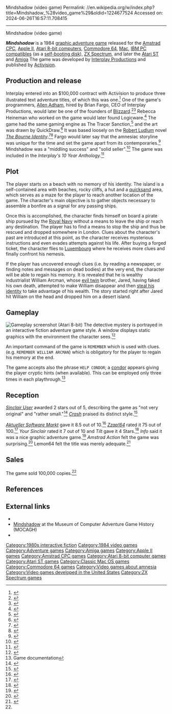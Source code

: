 Mindshadow (video game)
Permalink: //en.wikipedia.org/w/index.php?title=Mindshadow_%28video_game%29&oldid=1224677524
Accessed on: 2024-06-26T16:57:11.708415



------
Mindshadow (video game)
{{Infobox video game
| collapsible = 
| state       = 
| title = Mindshadow 
| image = Mindshadow game.jpg
| caption = 
| developer = [[Interplay Productions]]
| publisher = [[Activision]]
| series = 
| engine = 
| platforms = [[Amiga]], [[Amstrad CPC]], [[Apple II]], [[Atari 8-bit]], [[Atari ST]], [[Commodore 64]], [[Mac (computer)|Mac]], [[IBM PC]], [[ZX Spectrum]]
| released = 1984 
| genre = [[Graphic adventure game|Graphic adventure]]
| modes = 
}}

'''''Mindshadow ''''' is a 1984 [[graphic adventure game]] released for the [[Amstrad CPC]], [[Apple II]], [[Atari 8-bit computers]], [[Commodore 64]], [[Mac (computer)|Mac]], [[IBM PC compatible]]s (as a [[self-booting disk]]), [[ZX Spectrum]], and later the [[Atari ST]] and [[Amiga]] The game was developed by [[Interplay Productions]] and published by [[Activision]].

== Production and release ==
Interplay entered into an $100,000 contract with Activision to produce three illustrated text adventure titles, of which this was one.<ref name="sales">{{cite web|url=https://www.newspapers.com/clip/33609987/the-los-angeles-times/|title=He's 40 and Still in the Business of Video Games|newspaper=[[Los Angeles Times]]|date=November 9, 2003|accessdate=August 30, 2021|via=[[Newspapers.com]]}}</ref> One of the game's programmers, [[Allen Adham]], hired by  Brian Fargo, CEO of Interplay Productions, would later be one of the founders of [[Blizzard Entertainment|Blizzard]].<ref>{{Cite web|url=https://syltefar.com/game/?id=1440|title=syltefar.com: Mindshadow|website=syltefar.com|access-date=2019-09-01}}</ref><ref>{{Cite web|url=https://twitter.com/brianfargo/status/294473955992023041|title=Another bit of trivia: I hired the eventual founder of Blizzard, Ayman Adham to program for me on Mindshadow.|last=Fargo|first=Brian|date=2013-01-24|website=@brianfargo|access-date=2019-09-01}}</ref> Rebecca Heineman who worked on the game would later found Logicware.<ref>{{Cite web|url=http://www.atariwomen.org/stories/rebecca-heineman/|title=Rebecca Heineman|date=2019-03-08|website=atariwomen|access-date=2019-09-01}}</ref> The game had the same gaming engine as The Tracer Sanction,<ref>{{Cite web|url=http://retro.lonningdal.net/home.php?page=Reviews&title=The%20Tracer%20Sanction|title=Commodore Retro Heaven|website=retro.lonningdal.net|access-date=2019-09-01}}</ref> and the art was drawn by QuickDraw.<ref>{{Cite web|url=http://www.digitpress.com/library/interviews/interview_rebecca_heineman.html|title=DP Interviews...|website=www.digitpress.com|access-date=2019-09-01}}</ref> It was based loosely on the [[Robert Ludlum]] novel [[The_Bourne_Identity_(novel)|''The Bourne Identity'']].<ref>{{Cite web|url=https://www.lysator.liu.se/adventure/Interplay_Productions.html|title=Interplay Productions|website=www.lysator.liu.se|access-date=2019-09-01}}</ref><ref>{{Cite book|url=https://books.google.com/books?id=AQTSAQAAQBAJ&q=Interplay+mindshadow&pg=PT441|title=Stay Awhile and Listen: Book I: How Two Blizzards Unleashed Diablo and Forged a Video-Game Empire|last=Craddock|first=David L.|date=2013-10-31|publisher=Digital Monument Press|isbn=9780988409903}}</ref> Fargo would later say that the amnesiac storyline was unique for the time and set the game apart from its contemporaries.<ref>{{Cite web|url=https://www.gamasutra.com/blogs/DavidCraddock/20131030/203681/quotStay_Awhile_and_Listen__Book_Iquot_Bonus_Chapter_An_Interview_with_Brian_Fargo.php|title="Stay Awhile and Listen - Book I" Bonus Chapter: An Interview with Brian Fargo|website=www.gamasutra.com|date=30 October 2013 |access-date=2019-09-01}}</ref> Mindshadow was a "middling success" and "solid seller".<ref>{{Cite book|url=https://books.google.com/books?id=UV7OBQAAQBAJ&q=Interplay+mindshadow&pg=PA63|title=Honoring the Code: Conversations with Great Game Designers|last=Barton|first=Matt|date=2016-04-19|publisher=CRC Press|isbn=9781466567542}}</ref> The game was included in the ''Interplay's 10 Year Anthology.''<ref>{{Cite web|url=https://wasteland.gamepedia.com/Interplay%27s_10_Year_Anthology:_Classic_Collection|title=Interplay's 10 Year Anthology: Classic Collection|website=Wasteland Wiki|access-date=2019-09-01}}</ref>

==Plot==
The player starts on a beach with no memory of his identity. The island is a self-contained area with beaches, rocky cliffs, a hut and a [[quicksand]] area, which serves as a maze for the player to reach another location of the game. The character's main objective is to gather objects necessary to assemble a bonfire as a signal for any passing ships.

Once this is accomplished, the character finds himself on board a pirate ship pursued by the [[Royal Navy]] without a means to leave the ship or reach any destination. The player has to find a means to stop the ship and thus be rescued and dropped somewhere in London. Clues about the character's past are introduced at this point, as the character receives mysterious instructions and even evades attempts against his life. After buying a forged ticket, the character flies to [[Luxembourg]] where he receives more clues and finally confront his nemesis.

If the player has uncovered enough clues (i.e. by reading a newspaper, or finding notes and messages on dead bodies) at the very end, the character will be able to regain his memory. It is revealed that he is wealthy industrialist William Arcman, whose [[evil twin]] brother, Jared, having faked his own death, attempted to make William disappear and then [[identity theft|steal his identity]] to take advantage of his wealth. The story started right after Jared hit William on the head and dropped him on a desert island.

==Gameplay==
[[File:Mindshadow_(video_game)_Atari_8-bit_PAL_screenshot.png|thumb|left|Gameplay screenshot (Atari 8-bit)]]
The detective mystery is portrayed in an interactive fiction adventure game style. A window displays static graphics with the environment the character sees.<ref name="allgame">{{cite web|url=http://www.allgame.com/game.php?id=29381&tab=review|title=Mindshadow|author=Rovi Corporation|publisher=|access-date=2014-12-03|archive-date=2014-11-14|archive-url=https://web.archive.org/web/20141114140105/http://www.allgame.com/game.php?id=29381&tab=review|url-status=dead}}</ref>

An important command of the game is <code>REMEMBER</code> which is used with clues. (e.g. <code>REMEMBER WILLIAM ARCMAN</code>) which is obligatory for the player to regain his memory at the end.

The game accepts also the phrase <code>HELP CONDOR</code>; a [[condor]] appears giving the player cryptic hints (when available). This can be employed only three times in each playthrough.<ref>Game documentation</ref>

==Reception==
{{Video game reviews
| award1Pub = Crash
| award1 = Smash!<ref>Game review, Crash issue 25, February 1986, page 79</ref>
}}
''[[Sinclair User]]'' awarded 2 stars out of 5, describing the game as "not very original" and "rather small."<ref>{{cite web|url=http://live.worldofspectrum.org/infoseek/magazines/sinclair-user/48#74|title=Sinclair User March 1986, page 74|publisher=EMAP|access-date=2017-11-17|archive-date=2018-09-12|archive-url=https://web.archive.org/web/20180912050829/http://live.worldofspectrum.org/infoseek/magazines/sinclair-user/48#74|url-status=dead}}</ref> ''[[Crash (magazine)|Crash]]'' praised its distinct style.<ref>{{Cite web |url=http://www.crashonline.org.uk/25/mindshadow.htm |title=CRASH 25 - Mindshadow |website=www.crashonline.org.uk |access-date=2019-09-01}}</ref>

''[[Aktueller Software Markt]]'' gave it 8.5 out of 10.<ref>{{cite web|url=http://www.kultboy.com/index.php?site=t&id=8214|title=Kultboy.com - DIE Kult-Seite ber die alten Spiele-Magazine und Retro-Games!|publisher=}}</ref> ''[[Zzap!64]]'' rated it 75 out of 100.<ref>{{cite web|url=http://www.zzap64.co.uk/cgi-bin/displaypage.pl?issue=009&amp;page=107&amp;thumbstart=97&amp;magazine=zzap&amp;check=1|title=Impossible to Display Scan|publisher=}}</ref> ''Your Sinclair'' rated it 7 out of 10 and ''Tilt'' gave it 4 Stars.<ref>{{Cite web|url=https://www.abandonware-magazines.org/erreur404.php|title=Le site des anciennes revues informatiques - www.abandonware-magazines.org|website=www.abandonware-magazines.org|access-date=2019-09-01}}</ref> ''Info'' said it was a nice graphic adventure game.<ref>{{Cite book|url=http://archive.org/details/Info_Issue_10_1986-05_Info_Publications_US|title=Info - Issue 10 (1986-05)(Info Publications)(US)|date=May 1986}}</ref> ''Amstrad Action'' felt the game was surprising.<ref>{{Cite book|url=http://archive.org/details/amstrad-action-003|title=Amstrad Action Issue 003}}</ref> Lemon64 felt the title was merely adequate.<ref>{{lemon64 game|id=1684|name=Mindshadow}}</ref>

==Sales==
The game sold 100,000 copies.<ref name="sales"/>

==References==
{{reflist}}

==External links==
* {{moby game|id=/mindshadow}}
* [https://www.mocagh.org/loadpage.php?getgame=mindshadow-alt Mindshadow] at the Museum of Computer Adventure Game History (MOCAGH)
* {{IFDB|id=m2wl06w0irs8vgdc|title=Mindshadow}}

[[Category:1980s interactive fiction]]
[[Category:1984 video games]]
[[Category:Adventure games]]
[[Category:Amiga games]]
[[Category:Apple II games]]
[[Category:Amstrad CPC games]]
[[Category:Atari 8-bit computer games]]
[[Category:Atari ST games]]
[[Category:Classic Mac OS games]]
[[Category:Commodore 64 games]]
[[Category:Video games about amnesia]]
[[Category:Video games developed in the United States]]
[[Category:ZX Spectrum games]]